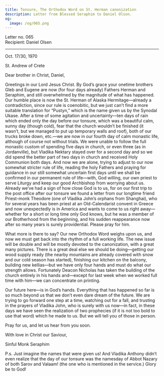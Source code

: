 ```yaml
---
title: Tonsure, The Orthodox Word on St. Herman canonization
description: Letter from Blessed Seraphim to Daniel Olson.
og:
  image: /og/065.png
---
```


<div style={{textAlign:'right', fontFamily:'monospace'}}>Letter no. 065</div>
<div style={{textAlign:'left', fontFamily:'monospace'}}>Recipient: Daniel Olsen</div>

---

Oct. 17/30, 1970

St. Andrew of Crete

Dear brother in Christ, Daniel,

Greetings in our Lord Jesus Christ. By God’s grace your onetime brothers Gleb and Eugene are now (for four days already) Fathers Herman and Seraphim, and still overwhelmed by the magnitude of what has happened. Our humble place is now the St. Herman of Alaska Hermitage—already a contradiction, since our rule is coenobitic, but we just can’t find a more suitable translation for “Pustyn,” which is the name given us by the Synodal Ukase. After a time of some agitation and uncertainty—ten days of rain which ended only the day before our tonsure, which was a beautiful calm, sunny day (though cold), fear that the church wouldn’t be finished (it wasn’t, but we managed to put up temporary walls and roof), both of our trucks broke down, etc.—we are now in our fourth day of calm monastic life, although of course not without trials. We were unable to follow the full monastic custom of spending five days in church, or even three (as in Jordanville), but Vladika Nektary stayed over for a second day and so we did spend the better part of two days in church and received Holy Communion both days. And now we are alone, trying to adjust to our now somewhat stricter rule of life, reading the holy Fathers and praying for guidance in our still somewhat uncertain first days until we shall be confirmed in our permanent rule of life—with, God willing, our own priest to serve Liturgy and keep our good Archbishop from worrying about us. Already we’ve had a sign of how close God is to us, for on our first trip to the post office after our tonsure we found a letter from our longtime friend Priest-monk Theodore (one of Vladika John’s orphans from Shanghai), who for several years has been priest at an Old-Calendarist convent in Greece and now unexpectedly is in America and wants to come to us right away—whether for a short or long time only God knows, but he was a member of our Brotherhood from the beginning, and his sudden reappearance now after so many years is surely providential. Please pray for him.

What more is there to say? Our new Orthodox Word weighs upon us, and now we must get back into the rhythm of a full working life. The new issue will be double and will be mostly devoted to the canonization, with a great many pictures. There is a great deal else we should be doing—getting our wood supply ready (the nearby mountains are already covered with snow and our cold season has started), finishing our kitchen on the balcony, building new kellias—but we have only four hands and must do what our strength allows. Fortunately Deacon Nicholas has taken the building of the church entirely in his hands and—except for last week when we worked full time with him—we can concentrate on printing.

Our future here—is in God’s hands. Everything that has happened so far is so much beyond us that we don’t even dare dream of the future. We are trying to go forward one step at a time, watching out for a fall, and trusting in the prayers of Vladika John, who is surely with us now—in fact, in these days we have seen the realization of two prophecies (if it is not too bold to use that word) which he made to us. But we will tell you of those in person.

Pray for us, and let us hear from you soon.

With love in Christ our Saviour,

Sinful Monk Seraphim

P.s. Just imagine the names that were given us! And Vladika Anthony didn’t even realize that the day of our tonsure was the namesday of Abbot Nazary of both Sarov and Valaam! (the one who is mentioned in the service.) Glory be to God!
